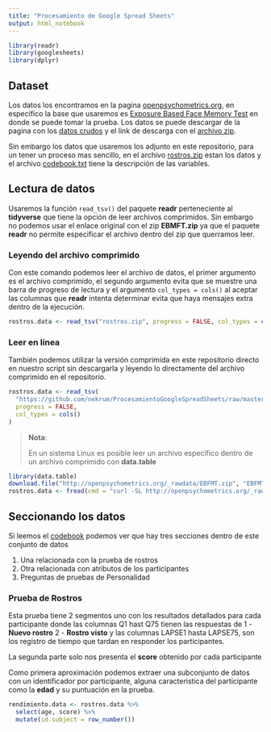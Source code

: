 ```yaml
---
title: "Procesamiento de Google Spread Sheets"
output: html_notebook
---
```


```r
library(readr)
library(googlesheets)
library(dplyr)
```

## Dataset

Los datos los encontramos en la pagina [openpsychometrics.org](https://openpsychometrics.org/), en específico la base que
usaremos es [Exposure Based Face Memory Test](https://openpsychometrics.org/tests/EBFMT/) en donde se puede tomar la prueba.
Los datos se puede descargar de la pagina con los [datos crudos](https://openpsychometrics.org/_rawdata/) y el link de 
descarga con el [archivo zip](http://openpsychometrics.org/_rawdata/EBFMT.zip).

Sin embargo los datos que usaremos los adjunto en este repositorio, para un tener un proceso mas sencillo, en el archivo 
[rostros.zip](rostros.zip) estan los datos y el archivo [codebook.txt](codebook.txt) tiene la descripción de las variables.

## Lectura de datos

Usaremos la función `read_tsv()` del paquete **readr** perteneciente al **tidyverse** que tiene la opción de leer archivos 
comprimidos. Sin embargo no podemos usar el enlace original con el zip **EBMFT.zip** ya que el paquete **readr** no permite 
especificar el archivo dentro del zip que querramos leer.

### Leyendo del archivo comprimido

Con este comando podemos leer el archivo de datos, el primer argumento es el archivo comprimido, el segundo argumento
evita que se muestre una barra de progreso de lectura y el argumento `col_types = cols()` al aceptar las columnas que 
**readr** intenta determinar evita que haya mensajes extra dentro de la ejecución.

```r
rostros.data <- read_tsv("rostros.zip", progress = FALSE, col_types = cols())
```

### Leer en línea

También podemos utilizar la versión comprimida en este repositorio directo en nuestro script sin descargarla y leyendo 
lo directamente del archivo comprimido en el repositorio.

```r
rostros.data <- read_tsv(
  "https://github.com/nekrum/ProcesamientoGoogleSpreadSheets/raw/master/rostros.zip",
  progress = FALSE,
  col_types = cols()
)
```

> **Nota**:
>
> En un sistema Linux es posible leer un archivo específico dentro de un archivo comprimido con **data.table**

```r
library(data.table)
download.file("http://openpsychometrics.org/_rawdata/EBFMT.zip", "EBFMT.zip", quiet = T)
rostros.data <- fread(cmd = "curl -SL http://openpsychometrics.org/_rawdata/EBFMT.zip | unzip -cq EBFMT.zip EBFMT/data.csv")
```

## Seccionando los datos

Si leemos el [codebook](codebook.txt) podemos ver que hay tres secciones dentro de este conjunto de datos

1. Una relacionada con la prueba de rostros
2. Otra relacionada con atributos de los participantes
3. Preguntas de pruebas de Personalidad

### Prueba de Rostros

Esta prueba tiene 2 segmentos uno con los resultados detallados para cada participante donde las columnas Q1 hast Q75
tienen las respuestas de 1 - **Nuevo rostro** 2 - **Rostro visto** y las columnas LAPSE1 hasta LAPSE75, son los registro
de tiempo que tardan en responder los participantes.

La segunda parte solo nos presenta el **score** obtenido por cada participante

Como primera aproximación podemos extraer una subconjunto de datos con un identificador por participante, alguna
caracteristica del participante como la **edad** y su puntuación en la prueba.

```r
rendimiento.data <- rostros.data %>% 
  select(age, score) %>% 
  mutate(id.subject = row_number())
```

